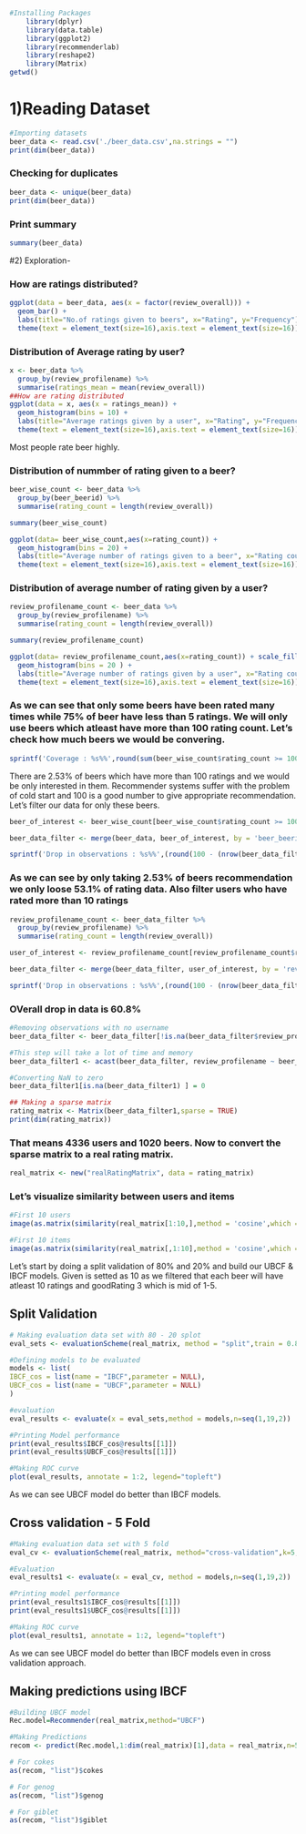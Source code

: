 ```r
#Installing Packages
    library(dplyr)
    library(data.table)
    library(ggplot2)
    library(recommenderlab)
    library(reshape2)
    library(Matrix)
getwd()
```

# 1)Reading Dataset

```r
#Importing datasets
beer_data <- read.csv('./beer_data.csv',na.strings = "")
print(dim(beer_data))
```
### Checking for duplicates
```r

beer_data <- unique(beer_data)
print(dim(beer_data))
```
### Print summary
```r
summary(beer_data)
```

#2) Exploration- 

### How are ratings distributed?
```r
ggplot(data = beer_data, aes(x = factor(review_overall))) + 
  geom_bar() +
  labs(title="No.of ratings given to beers", x="Rating", y="Frequency") +
  theme(text = element_text(size=16),axis.text = element_text(size=16))
```

### Distribution of Average rating by user?
```r
x <- beer_data %>%
  group_by(review_profilename) %>%
  summarise(ratings_mean = mean(review_overall))
##How are rating distributed
ggplot(data = x, aes(x = ratings_mean)) + 
  geom_histogram(bins = 10) +
  labs(title="Average ratings given by a user", x="Rating", y="Frequency") +
  theme(text = element_text(size=16),axis.text = element_text(size=16))
```

Most people rate beer highly. 

### Distribution of nummber of rating given to a beer?
```r
beer_wise_count <- beer_data %>%
  group_by(beer_beerid) %>%
  summarise(rating_count = length(review_overall))

summary(beer_wise_count)

ggplot(data= beer_wise_count,aes(x=rating_count)) + 
  geom_histogram(bins = 20) +
  labs(title="Average number of ratings given to a beer", x="Rating count", y="Frequency") +
  theme(text = element_text(size=16),axis.text = element_text(size=16))
```

### Distribution of average number of rating given by a user?
```r
review_profilename_count <- beer_data %>%
  group_by(review_profilename) %>%
  summarise(rating_count = length(review_overall))

summary(review_profilename_count)

ggplot(data= review_profilename_count,aes(x=rating_count)) + scale_fill_brewer(palette = "Spectral") +
  geom_histogram(bins = 20 ) +
  labs(title="Average number of ratings given by a user", x="Rating count", y="Frequency") +
  theme(text = element_text(size=16),axis.text = element_text(size=16))
```


### As we can see that only some beers have been rated many times while 75% of beer have less than 5 ratings. We will only use beers which atleast have more than 100 rating count. Let's check how much beers we would be convering.

```r
sprintf('Coverage : %s%%',round(sum(beer_wise_count$rating_count >= 100)*100 / nrow(beer_wise_count),2))
```

There are 2.53% of beers which have more than 100 ratings and we would be only interested in them. Recommender systems suffer with the problem of cold start and 100 is a good number to give appropriate recommendation. Let's filter our data for only these beers.

```r
beer_of_interest <- beer_wise_count[beer_wise_count$rating_count >= 100,'beer_beerid']

beer_data_filter <- merge(beer_data, beer_of_interest, by = 'beer_beerid')

sprintf('Drop in observations : %s%%',(round(100 - (nrow(beer_data_filter)*100/nrow(beer_data)),2)))
```

### As we can see by only taking 2.53% of beers recommendation we only loose 53.1% of rating data. Also filter users who have rated more than 10 ratings

```r
review_profilename_count <- beer_data_filter %>%
  group_by(review_profilename) %>%
  summarise(rating_count = length(review_overall))

user_of_interest <- review_profilename_count[review_profilename_count$rating_count > 10,'review_profilename']

beer_data_filter <- merge(beer_data_filter, user_of_interest, by = 'review_profilename')

sprintf('Drop in observations : %s%%',(round(100 - (nrow(beer_data_filter)*100/nrow(beer_data)),2)))
```

### OVerall drop in data is 60.8%

```r
#Removing observations with no username
beer_data_filter <- beer_data_filter[!is.na(beer_data_filter$review_profilename),]

#This step will take a lot of time and memory
beer_data_filter1 <- acast(beer_data_filter, review_profilename ~ beer_beerid,value.var = 'review_overall',fun.aggregate=mean)

#Converting NaN to zero
beer_data_filter1[is.na(beer_data_filter1) ] = 0

## Making a sparse matrix
rating_matrix <- Matrix(beer_data_filter1,sparse = TRUE)
print(dim(rating_matrix))
``` 

### That means 4336 users and 1020 beers. Now to convert the sparse matrix to a real rating matrix.
```r

real_matrix <- new("realRatingMatrix", data = rating_matrix)
```


### Let's visualize similarity between users and items
```r
#First 10 users
image(as.matrix(similarity(real_matrix[1:10,],method = 'cosine',which = 'users')))

#First 10 items
image(as.matrix(similarity(real_matrix[,1:10],method = 'cosine',which = 'items')))
```

Let's start by doing a split validation of 80% and 20% and build our UBCF & IBCF models. Given is setted as 10 as we filtered that each beer will have atleast 10 ratings and goodRating 3 which is mid of 1-5.

## Split Validation
```r
# Making evaluation data set with 80 - 20 splot
eval_sets <- evaluationScheme(real_matrix, method = "split",train = 0.8, given = 10,goodRating = 3)

#Defining models to be evaluated
models <- list(
IBCF_cos = list(name = "IBCF",parameter = NULL),
UBCF_cos = list(name = "UBCF",parameter = NULL)
)

#evaluation
eval_results <- evaluate(x = eval_sets,method = models,n=seq(1,19,2))

#Printing Model performance
print(eval_results$IBCF_cos@results[[1]])
print(eval_results$UBCF_cos@results[[1]])

#Making ROC curve 
plot(eval_results, annotate = 1:2, legend="topleft")
```

As we can see UBCF model do better than IBCF models.  

## Cross validation - 5 Fold
```r
#Making evaluation data set with 5 fold
eval_cv <- evaluationScheme(real_matrix, method="cross-validation",k=5,  given = 10, goodRating = 3)

#Evaluation
eval_results1 <- evaluate(x = eval_cv, method = models,n=seq(1,19,2))

#Printing model performance
print(eval_results1$IBCF_cos@results[[1]])
print(eval_results1$UBCF_cos@results[[1]])

#Making ROC curve
plot(eval_results1, annotate = 1:2, legend="topleft")
```


As we can see UBCF model do better than IBCF models even in cross validation approach.

## Making predictions using IBCF 
```r
#Building UBCF model
Rec.model=Recommender(real_matrix,method="UBCF")

#Making Predictions
recom <- predict(Rec.model,1:dim(real_matrix)[1],data = real_matrix,n=5)

# For cokes
as(recom, "list")$cokes

# For genog
as(recom, "list")$genog

# For giblet
as(recom, "list")$giblet

```


